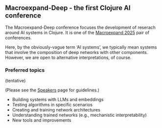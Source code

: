 ## Macroexpand-Deep - the first Clojure AI conference

The Macroexpand-Deep conference focuses the development of reserach around AI systems in Clojure. It is one of the [Macroexpand 2025](./) pair of conferences.

Here, by the obviously-vague term 'AI systems', we typically mean systems that involve the composition of deep networks with other components. However, we are open to alternative interpretations, of course.

### Preferred topics
(tentative)

(Please see the [Speakers](./speakers.html) page for guidelines.)

* Building systems with LLMs and embeddings
* Testing algorithms in specific scenarios
* Creating and training network architectures
* Understanding trained networks (e.g., mechanistic interpretability)
* New tools and improvements
  
